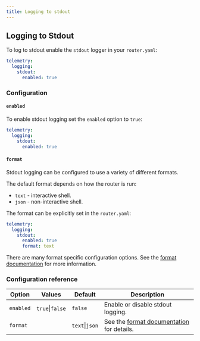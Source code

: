 ```yaml
---
title: Logging to stdout
---
```


## Logging to Stdout

To log to stdout enable the `stdout` logger in your `router.yaml`:

```yaml title="router.yaml"
telemetry:
  logging:
    stdout:
      enabled: true
```

### Configuration

#### `enabled`

To enable stdout logging set the `enabled` option to `true`:

```yaml title="router.yaml"
telemetry:
  logging:
    stdout:
      enabled: true
```
#### `format`

Stdout logging can be configured to use a variety of different formats.

The default format depends on how the router is run:
* `text` - interactive shell.
* `json` - non-interactive shell.

The format can be explicitly set in the `router.yaml`:

```yaml title="router.yaml"
telemetry:
  logging:
    stdout:
      enabled: true
      format: text
```
There are many format specific configuration options. See the [format documentation](format.mdx) for more information.

### Configuration reference
| Option                | Values                     | Default         | Description                                          |
|-----------------------|----------------------------|-----------------|------------------------------------------------------|
| `enabled`             | `true`\|`false`            | `false`         | Enable or disable stdout logging.                    |
| `format`              |                            | `text`\|`json`  | See the [format documentation](#format) for details. |

